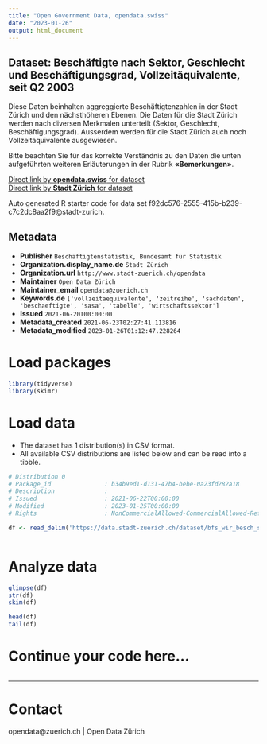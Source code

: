 ```yaml
---
title: "Open Government Data, opendata.swiss"
date: "2023-01-26"
output: html_document
---
```


## Dataset: Beschäftigte nach Sektor, Geschlecht und Beschäftigungsgrad, Vollzeitäquivalente, seit Q2 2003


Diese Daten beinhalten aggreggierte Beschäftigtenzahlen in der Stadt Zürich und den nächsthöheren Ebenen. Die Daten für die Stadt Zürich werden nach diversen Merkmalen unterteilt (Sektor, Geschlecht, Beschäftigungsgrad). Ausserdem werden für die Stadt Zürich auch noch Vollzeitäquivalente ausgewiesen.

Bitte beachten Sie für das korrekte Verständnis zu den Daten die unten aufgeführten weiteren Erläuterungen in der Rubrik **«Bemerkungen»**.



[Direct link by **opendata.swiss** for dataset](https://opendata.swiss/de/dataset/beschaftigte-nach-sektor-geschlecht-und-beschaftigungsgrad-vollzeitaquivalente-seit-q2-2003)<br>
[Direct link by **Stadt Zürich** for dataset](https://data.stadt-zuerich.ch/dataset/bfs_wir_besch_sektor_geschlecht_beschgrad_vzaeq_jahr_od4002)

Auto generated R starter code for data set f92dc576-2555-415b-b239-c7c2dc8aa2f9@stadt-zurich.

## Metadata

- **Publisher** `Beschäftigtenstatistik, Bundesamt für Statistik`
- **Organization.display_name.de** `Stadt Zürich`
- **Organization.url** `http://www.stadt-zuerich.ch/opendata`
- **Maintainer** `Open Data Zürich`
- **Maintainer_email** `opendata@zuerich.ch`
- **Keywords.de** `['vollzeitaequivalente', 'zeitreihe', 'sachdaten', 'beschaeftigte', 'sasa', 'tabelle', 'wirtschaftssektor']`
- **Issued** `2021-06-20T00:00:00`
- **Metadata_created** `2021-06-23T02:27:41.113816`
- **Metadata_modified** `2023-01-26T01:12:47.228264`


# Load packages

```r

library(tidyverse)
library(skimr)

```

# Load data

-   The dataset has 1 distribution(s) in CSV format.
-   All available CSV distributions are listed below and can be read into a tibble.

```r

# Distribution 0
# Package_id               : b34b9ed1-d131-47b4-bebe-0a23fd282a18
# Description              : 
# Issued                   : 2021-06-22T00:00:00
# Modified                 : 2023-01-25T00:00:00
# Rights                   : NonCommercialAllowed-CommercialAllowed-ReferenceNotRequired

df <- read_delim('https://data.stadt-zuerich.ch/dataset/bfs_wir_besch_sektor_geschlecht_beschgrad_vzaeq_jahr_od4002/download/WIR400OD4002.csv')



```

# Analyze data

```r

glimpse(df)
str(df)
skim(df)

head(df)
tail(df)

```

# Continue your code here...

```r

```

------------------------------------------------------------------------

# Contact

opendata@zuerich.ch | Open Data Zürich
